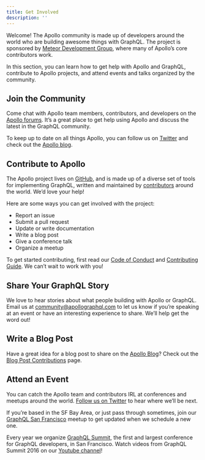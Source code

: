 ```yaml
---
title: Get Involved
description: ''
---
```

Welcome! The Apollo community is made up of developers around the world who are building awesome things with GraphQL. The project is sponsored by [Meteor Development Group](http://www.meteor.com), where many of Apollo’s core contributors work.

In this section, you can learn how to get help with Apollo and GraphQL, contribute to Apollo projects, and attend events and talks organized by the community.

## Join the Community

Come chat with Apollo team members, contributors, and developers on the [Apollo forums](https://community.apollographql.com/). It’s a great place to get help using Apollo and discuss the latest in the GraphQL community.

To keep up to date on all things Apollo, you can follow us on [Twitter](https://twitter.com/apollographql) and check out the [Apollo blog](https://www.apollographql.com/blog/).

## Contribute to Apollo

The Apollo project lives on [GitHub](https://github.com/apollographql), and is made up of a diverse set of tools for implementing GraphQL, written and maintained by [contributors](https://github.com/orgs/apollographql/people) around the world. We’d love your help!

Here are some ways you can get involved with the project:

- Report an issue
- Submit a pull request
- Update or write documentation
- Write a blog post
- Give a conference talk
- Organize a meetup

To get started contributing, first read our [Code of Conduct](http://dev.apollodata.com/community/code-of-conduct.html) and [Contributing Guide](http://dev.apollodata.com/community/contributing.html). We can’t wait to work with you!

## Share Your GraphQL Story

We love to hear stories about what people building with Apollo or GraphQL. Email us at [community@apollographql.com](mailto:community@apollographql.com) to let us know if you’re speaking at an event or have an interesting experience to share. We’ll help get the word out!

## Write a Blog Post 

Have a great idea for a blog post to share on the [Apollo Blog](http://blog.apollographql.com/)? Check out the [Blog Post Contributions](/blog-post-contributions/) page.

## Attend an Event

You can catch the Apollo team and contributors IRL at conferences and meetups around the world. [Follow us on Twitter](http://twitter.com/apollographql) to hear where we’ll be next.

If you’re based in the SF Bay Area, or just pass through sometimes, join our [GraphQL San Francisco](http://www.meetup.com/GraphQL-SF/) meetup to get updated when we schedule a new one.

Every year we organize [GraphQL Summit](https://summit.graphql.com), the first and largest conference for GraphQL developers, in San Francisco. Watch videos from GraphQL Summit 2016 on our [Youtube channel](https://www.youtube.com/watch?v=bPlOGKPLtqM&list=PLpi1lPB6opQzSSOQU8JQLExuP1JUXPtmA)!
